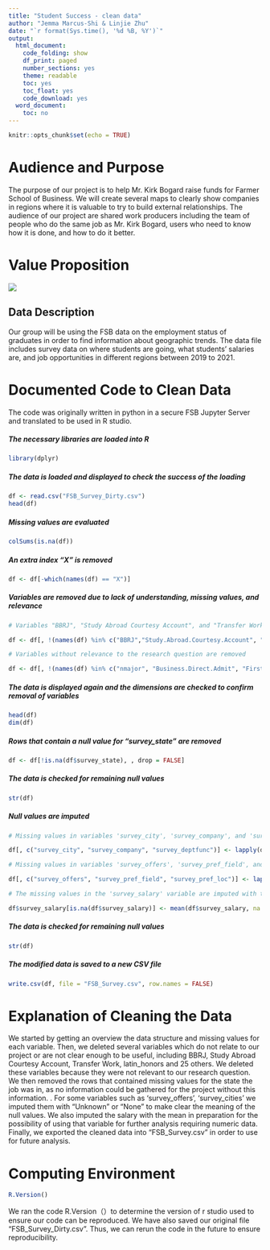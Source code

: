 ```yaml
---
title: "Student Success - clean data"
author: "Jemma Marcus-Shi & Linjie Zhu"
date: "`r format(Sys.time(), '%d %B, %Y')`"
output:
  html_document:
    code_folding: show
    df_print: paged
    number_sections: yes
    theme: readable
    toc: yes
    toc_float: yes
    code_download: yes
  word_document:
    toc: no
---
```


```r
knitr::opts_chunk$set(echo = TRUE)
```

# Audience and Purpose

The purpose of our project is to help Mr. Kirk Bogard raise funds for Farmer School of Business. We will create several maps to clearly show companies in regions where it is valuable to try to build external relationships. The audience of our project are shared work producers including the team of people who do the same job as Mr. Kirk Bogard, users who need to know how it is done, and how to do it better.

# Value Proposition

![](poster%20Value%20proposition%20canvas%20simple%20white.png)

## Data Description

Our group will be using the FSB data on the employment status of graduates in order to find information about geographic trends. The data file includes survey data on where students are going, what students' salaries are, and job opportunities in different regions between 2019 to 2021.

# Documented Code to Clean Data

The code was originally written in python in a secure FSB Jupyter Server and translated to be used in R studio.

##### The necessary libraries are loaded into R {.unnumbered}

```r
library(dplyr)
```

##### The data is loaded and displayed to check the success of the loading {.unnumbered}

```r
df <- read.csv("FSB_Survey_Dirty.csv")
head(df)
```

##### Missing values are evaluated {.unnumbered}

```r
colSums(is.na(df))
```

##### An extra index "X" is removed {.unnumbered}

```r
df <- df[-which(names(df) == "X")]
```

##### Variables are removed due to lack of understanding, missing values, and relevance {.unnumbered}

```r
# Variables "BBRJ", "Study Abroad Courtesy Account", and "Transfer Work" are removed due to lack of understanding and missing variables

df <- df[, !(names(df) %in% c("BBRJ","Study.Abroad.Courtesy.Account", "Transfer.Work..Pre.Banner."))]

# Variables without relevance to the research question are removed

df <- df[, !(names(df) %in% c("nmajor", "Business.Direct.Admit", "First.Generation.College.Stdnt", "Combined.Bacc.and.Masters", "Dean.s.List", "FSB.Scholars", "Honors.Program", "President.s.List", "Cum.Laude", "Magna.Cum.Laude", "Summa.Cum.Laude", "University.Honors","UniversityHonors.w.Distinction", "year.x", "latin_honors", "survey_gradprogram", "survey_gradschool", "survey_internfour","survey_internone", "survey_internships", "survey_internthree", "survey_interntwo"))]
```

##### The data is displayed again and the dimensions are checked to confirm removal of variables {.unnumbered}

```r
head(df)
dim(df)
```

##### Rows that contain a null value for "survey_state" are removed {.unnumbered}

```r
df <- df[!is.na(df$survey_state), , drop = FALSE]
```

##### The data is checked for remaining null values {.unnumbered}

```r
str(df)
```

##### Null values are imputed {.unnumbered}

```r
# Missing values in variables 'survey_city', 'survey_company', and 'survey_deptfunc' are imputed with "Unknown"

df[, c("survey_city", "survey_company", "survey_deptfunc")] <- lapply(df[, c("survey_city", "survey_company", "survey_deptfunc")], function(x) ifelse(is.na(x), "Unknown", x))

# Missing values in variables 'survey_offers', 'survey_pref_field', and 'survey_pref_loc' are imputed with "None"

df[, c("survey_offers", "survey_pref_field", "survey_pref_loc")] <- lapply(df[, c("survey_offers", "survey_pref_field", "survey_pref_loc")], function(x) ifelse(is.na(x), "None", x))

# The missing values in the 'survey_salary' variable are imputed with the mean salary

df$survey_salary[is.na(df$survey_salary)] <- mean(df$survey_salary, na.rm = TRUE)
```

##### The data is checked for remaining null values {.unnumbered}

```r
str(df)
```

##### The modified data is saved to a new CSV file {.unnumbered}

```r
write.csv(df, file = "FSB_Survey.csv", row.names = FALSE)
```

# Explanation of Cleaning the Data

We started by getting an overview the data structure and missing values for each variable. Then, we deleted several variables which do not relate to our project or are not clear enough to be useful, including BBRJ, Study Abroad Courtesy Account, Transfer Work, latin_honors and 25 others. We deleted these variables because they were not relevant to our research question. We then removed the rows that contained missing values for the state the job was in, as no information could be gathered for the project without this information. . For some variables such as 'survey_offers', 'survey_cities' we imputed them with "Unknown" or "None" to make clear the meaning of the null values. We also imputed the salary with the mean in preparation for the possibility of using that variable for further analysis requiring numeric data. Finally, we exported the cleaned data into "FSB_Survey.csv" in order to use for future analysis.

# Computing Environment

```r
R.Version()
```

We ran the code R.Version（）to determine the version of r studio used to ensure our code can be reproduced. We have also saved our original file "FSB_Survey_Dirty.csv". Thus, we can rerun the code in the future to ensure reproducibility.
